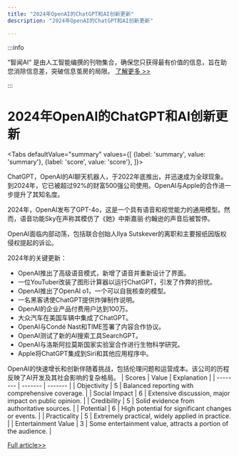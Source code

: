 ```yaml
---
title: "2024年OpenAI的ChatGPT和AI创新更新"
description: "2024年OpenAI的ChatGPT和AI创新更新"

---
```



:::info

“智闻AI“ 是由人工智能编撰的刊物集合，确保您只获得最有价值的信息，旨在助您消除信息差，突破信息茧房的局限。  [了解更多 >>](/)

:::

# 2024年OpenAI的ChatGPT和AI创新更新


<Tabs
	defaultValue="summary"
	values={[
	{label: 'summary', value: 'summary'},
	{label: 'score', value: 'score'},
]}>
<TabItem value="summary">


ChatGPT，OpenAI的AI聊天机器人，于2022年底推出，并迅速成为全球现象。到2024年，它已被超过92%的财富500强公司使用。OpenAI与Apple的合作进一步提升了其知名度。

2024年，OpenAI发布了GPT-4o，这是一个具有语音和视觉能力的通用模型。然而，语音功能Sky在声称其模仿了《她》中斯嘉丽·约翰逊的声音后被暂停。

OpenAI面临内部动荡，包括联合创始人Ilya Sutskever的离职和主要报纸因版权侵权提起的诉讼。

2024年的关键更新：
- OpenAI推出了高级语音模式，新增了语音并重新设计了界面。
- 一位YouTuber改装了图形计算器以运行ChatGPT，引发了作弊的担忧。
- OpenAI推出了OpenAI o1，一个可以自我核查的模型。
- 一名黑客诱使ChatGPT提供炸弹制作说明。
- OpenAI的企业产品付费用户达到100万。
- 大众汽车在美国车辆中集成了ChatGPT。
- OpenAI与Condé Nast和TIME签署了内容合作协议。
- OpenAI测试了新的AI搜索工具SearchGPT。
- OpenAI与洛斯阿拉莫斯国家实验室合作进行生物科学研究。
- Apple将ChatGPT集成到Siri和其他应用程序中。

OpenAI的快速增长和创新伴随着挑战，包括伦理问题和运营成本。该公司的历程反映了AI开发及其社会影响的复杂格局。
</TabItem>
<TabItem value="score">
	| Scores     | Value   | Explanation |
	| -------- | ------- | ------- |
	| Objectivity  | 5    | Balanced reporting with comprehensive coverage.    |
	| Social Impact | 6     | Extensive discussion, major impact on public opinion.    |
	| Credibility    | 5    | Solid evidence from authoritative sources.    |
	| Potential    | 6    | High potential for significant changes or events.    |
	| Practicality    | 5    | Extremely practical, widely applied in practice.    |
	| Entertainment Value    | 3    | Some entertainment value, attracts a portion of the audience.    |
</TabItem>
</Tabs>

[Full article>>](https://techcrunch.com/2024/09/24/chatgpt-everything-to-know-about-the-ai-chatbot/)
